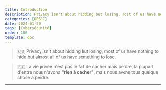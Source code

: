 ---
title: Introduction
description: Privacy isn't about hidding but losing, most of us have nothing to hide but almost all of us have something to lose.
categories: [OPSEC]
date: 2024-01-29
tags: [Cybersécurité]
order: 100
template: doc
---

> :us: Privacy isn't about hidding but losing, most of us have nothing to hide but almost all of us have something to   lose.  

> :fr: La vie privée n'est pas le fait de cacher mais perdre, la plupart d'entre nous n'avons **"rien à cacher"**, mais nous avons tous quelque chose à perdre.  

---
